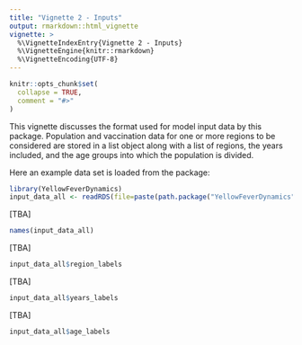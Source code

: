 ```yaml
---
title: "Vignette 2 - Inputs"
output: rmarkdown::html_vignette
vignette: >
  %\VignetteIndexEntry{Vignette 2 - Inputs}
  %\VignetteEngine{knitr::rmarkdown}
  %\VignetteEncoding{UTF-8}
---
```


```r
knitr::opts_chunk$set(
  collapse = TRUE,
  comment = "#>"
)
```

This vignette discusses the format used for model input data by this package. Population and vaccination data for one or more regions to be considered are stored in a list object along with a list of regions, the years included, and the age groups into which the population is divided. 

Here an example data set is loaded from the package:

```r
library(YellowFeverDynamics)
input_data_all <- readRDS(file=paste(path.package("YellowFeverDynamics"),"/exdata/input_data_example.Rds",sep=""))
```

[TBA]

```r
names(input_data_all)
```
[TBA]

```r
input_data_all$region_labels
```

[TBA]

```r
input_data_all$years_labels
```

[TBA]

```r
input_data_all$age_labels
```
